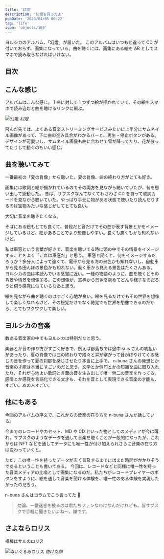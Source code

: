 ```yaml
---
title: '幻燈'
description: '幻燈を買ったよ'
pubDate: '2023/04/05 00:22'
tag: 'life'
icon: 'objects/109'
---
```


ヨルシカのアルバム、「幻燈」が届いた。
このアルバムはいつもと違って CD が付いておらず、画集になっている。曲を聴くには、画集にある絵を AR としてスマホで読み取らなければいけない。

## 目次

## こんな感じ

アルバムはこんな感じ。
1 曲に対して 1 つずつ絵が描かれていて、その絵をスマホで読み込むと曲を聴けるリンクに飛ぶ。

![幻燈](https://images.site.yajihum.dev/images/2023/04/20230405/gentou.jpeg)
_幻燈_

飛んだ先では、よくある音楽ストリーミングサービスみたいに上半分にサムネイル画像があって、下に曲の進み具合がわかるバーと、再生・停止ボタンがある。
デザインが可愛いし、サムネイル画像も曲に合わせて雪が降ってたり、花が散ってたりして動くのもいい感じ。

## 曲を聴いてみて

一番最初の「夏の肖像」から聴いた。夏の肖像、曲の終わり方がとても好き。

画集には歌詞と絵が描かれているのでその両方を見ながら聴いていたが、昔を思い出して感動した。
昔は、サブスクなんてなくてわざわざ CD を買って歌詞カードを見ながら聴いていた。やっぱり手元に物がある状態で聴いたり読んだりするのは宝物みたいな感じがしてとても良い。

大切に音楽を聴きたくなる。

そばにある絵もとても良くて、普段だと音だけでその曲が表す背景とかをイメージしているけど、絵があることでより想像しやすい。良くも悪くもかも知れないけど。

私は車窓という言葉が好きで、音楽を聴いてる時に頭の中でその情景をイメージすることをよく「これは車窓だ」と思う。
車窓と聞くと、何をイメージするだろうか？多分人によって違くて、電車から見る海の景色かも知れないし、自動車から見る田んぼの景色かも知れない。動く車から見える景色はたくさんある。
ヨルシカの曲は本読んでいる感覚に近い。一種の物語のように、曲を聴くとその背景や情景を想像する。この想像が、窓枠から景色を眺めてどんな様子なのだろうと伺う感覚に似ているなあと思う。

絵を見ながら曲を聴くのはすごく心地が良い。絵を見るだけでもその世界を想像して楽しくなれるけど、その視覚だけでなく聴覚でも世界を想像できるのだから、とてもワクワクして楽しい。

## ヨルシカの音楽

数ある音楽家の中でもヨルシカは特別だなと思う。

楽器とか音の作り方がすごく好きで、例えば都落ちでは途中 suis さんの咳払いがあったり、夏の肖像では曲の終わりで段々と耳が塞がって音がぼやけてくる感じの音を作って夏の刹那を感じさせたり本当に上手で。
n-buna さんの発想とか音楽の才能は本当にすごいのだと思う。文学とか俳句とかの知識を曲に取り入れたり、それが心地よい歌詞と言葉の音を生み出して唯一無二の音楽を作ってる。
感情とか感覚を言語化できる文才も、それを音として表現できる音楽の才能も、すごい。あの人すごい。

## 他にもある

今回のアルバムの序文で、これからの音楽の在り方を n-buna さんが話している。

今までのレコードやカセット、MD や CD といった物としてのメディアが今は薄れ、サブスクのようなデータを通して音楽を聴くことが一般的になったが、これからは NFT などを通してデータにも唯一性が付け加えられさらに音楽の在り方は変わっていくと。

ただ、この唯一性を持ったデータが広く普及するまでにはまだ時間がかかりそうであるということも書いてある。
今回は、レコードなどと同様に唯一性を持った音楽メディアの比喩として画集になるのだ。私たちがレコードプレイヤーのボタンをすように、絵を通して音楽を聞ける体験を、唯一性のある体験を実現したかったのだろう。

n-buna さんはコラムでこう言ってた 🤣

> 勿論、一番迷惑を被るのは君たちファンなわけなんだけれども。皆サブスクで手軽に聞きたいよね〜。嫌です。

## さよならロリス

相棒はサルのロリス

![ぬいぐるみロリス](https://images.site.yajihum.dev/images/2023/04/20230405/sayonararorisu.jpeg)
_惚けた顔_
